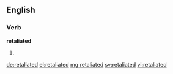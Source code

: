 ==English==

===Verb===
'''retaliated'''

# {{past of|retaliate}}

[[de:retaliated]]
[[el:retaliated]]
[[mg:retaliated]]
[[sv:retaliated]]
[[vi:retaliated]]
